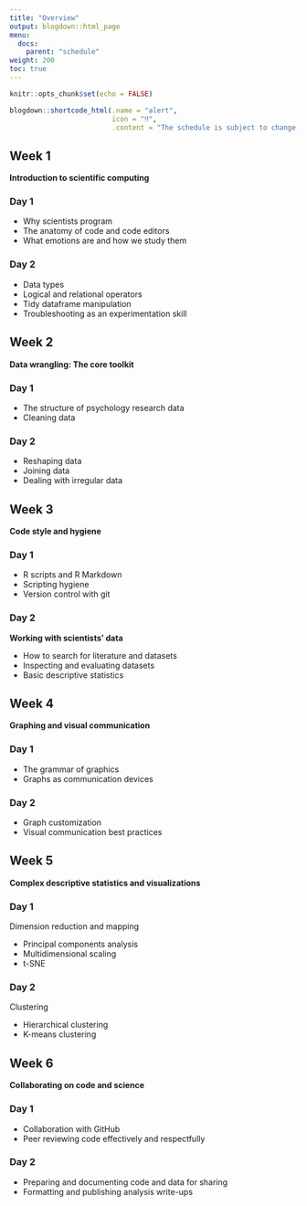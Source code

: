 ```yaml
---
title: "Overview"
output: blogdown::html_page
menu:
  docs:
    parent: "schedule"
weight: 200
toc: true
---
```


```r
knitr::opts_chunk$set(echo = FALSE)
```

```r
blogdown::shortcode_html(.name = "alert",
                         icon = "‼️",
                         .content = "The schedule is subject to change, but whatever you see here is current.")
```

## Week 1

**Introduction to scientific computing**

### Day 1

- Why scientists program
- The anatomy of code and code editors
- What emotions are and how we study them

### Day 2

- Data types
- Logical and relational operators
- Tidy dataframe manipulation
- Troubleshooting as an experimentation skill

## Week 2

**Data wrangling: The core toolkit**

### Day 1

- The structure of psychology research data
- Cleaning data

### Day 2

- Reshaping data
- Joining data
- Dealing with irregular data

## Week 3

**Code style and hygiene**

### Day 1

- R scripts and R Markdown
- Scripting hygiene
- Version control with git

### Day 2

**Working with scientists' data**

- How to search for literature and datasets
- Inspecting and evaluating datasets
- Basic descriptive statistics

## Week 4

**Graphing and visual communication**

### Day 1

- The grammar of graphics
- Graphs as communication devices

### Day 2

- Graph customization
- Visual communication best practices

## Week 5

**Complex descriptive statistics and visualizations**

### Day 1

Dimension reduction and mapping

- Principal components analysis
- Multidimensional scaling
- t-SNE

### Day 2

Clustering

- Hierarchical clustering
- K-means clustering

## Week 6

**Collaborating on code and science**

### Day 1

- Collaboration with GitHub
- Peer reviewing code effectively and respectfully

### Day 2

- Preparing and documenting code and data for sharing
- Formatting and publishing analysis write-ups
